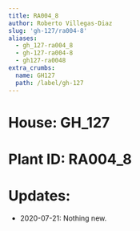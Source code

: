 ```yaml
---
title: RA004_8
author: Roberto Villegas-Diaz
slug: 'gh-127/ra004-8'
aliases:
  - gh_127-ra004_8
  - gh-127-ra004-8
  - gh127-ra0048
extra_crumbs:
  name: GH127
  path: /label/gh-127
---
```


# **House**: GH_127
# **Plant ID**: RA004_8
# **Updates**: 
 - 2020-07-21: Nothing new.
